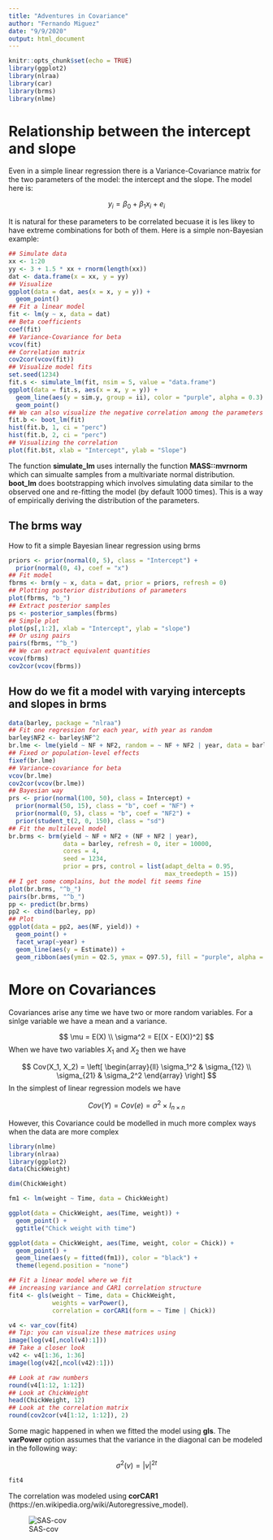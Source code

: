 ```yaml
---
title: "Adventures in Covariance"
author: "Fernando Miguez"
date: "9/9/2020"
output: html_document
---
```


```r
knitr::opts_chunk$set(echo = TRUE)
library(ggplot2)
library(nlraa)
library(car)
library(brms)
library(nlme)
```

# Relationship between the intercept and slope 

Even in a simple linear regression there is a Variance-Covariance matrix for the two parameters of the model: the intercept and the slope. The model here is:

$$
y_i = \beta_0 + \beta_1 x_i + e_i
$$

It is natural for these parameters to be correlated becuase it is les likey to have extreme combinations for both of them. Here is a simple non-Bayesian example:

```r
## Simulate data
xx <- 1:20
yy <- 3 + 1.5 * xx + rnorm(length(xx))
dat <- data.frame(x = xx, y = yy)
## Visualize
ggplot(data = dat, aes(x = x, y = y)) + 
  geom_point()
## Fit a linear model
fit <- lm(y ~ x, data = dat)
## Beta coefficients
coef(fit)
## Variance-Covariance for beta
vcov(fit)
## Correlation matrix
cov2cor(vcov(fit))
## Visualize model fits
set.seed(1234)
fit.s <- simulate_lm(fit, nsim = 5, value = "data.frame")
ggplot(data = fit.s, aes(x = x, y = y)) + 
  geom_line(aes(y = sim.y, group = ii), color = "purple", alpha = 0.3) + 
  geom_point() 
## We can also visualize the negative correlation among the parameters
fit.b <- boot_lm(fit)
hist(fit.b, 1, ci = "perc")
hist(fit.b, 2, ci = "perc")
## Visualizing the correlation
plot(fit.b$t, xlab = "Intercept", ylab = "Slope")
```

The function **simulate_lm** uses internally the function **MASS::mvrnorm** which can simualte samples from a multivariate normal distribution. **boot_lm** does bootstrapping which involves simulating data similar to the observed one and re-fitting the model (by default 1000 times). This is a way of empirically deriving the distribution of the parameters.

## The brms way

How to fit a simple Bayesian linear regression using brms

```r
priors <- prior(normal(0, 5), class = "Intercept") + 
  prior(normal(0, 4), coef = "x")
## Fit model
fbrms <- brm(y ~ x, data = dat, prior = priors, refresh = 0)
## Plotting posterior distributions of parameters
plot(fbrms, "b_")
## Extract posterior samples
ps <- posterior_samples(fbrms)
## Simple plot
plot(ps[,1:2], xlab = "Intercept", ylab = "slope")
## Or using pairs
pairs(fbrms, "^b_")
## We can extract equivalent quantities
vcov(fbrms)
cov2cor(vcov(fbrms))
```

## How do we fit a model with varying intercepts and slopes in brms

```r
data(barley, package = "nlraa")
## Fit one regression for each year, with year as random
barley$NF2 <- barley$NF^2
br.lme <- lme(yield ~ NF + NF2, random = ~ NF + NF2 | year, data = barley)
## Fixed or population-level effects
fixef(br.lme)
## Variance-covariance for beta
vcov(br.lme)
cov2cor(vcov(br.lme))
## Bayesian way
prs <- prior(normal(100, 50), class = Intercept) + 
  prior(normal(50, 15), class = "b", coef = "NF") + 
  prior(normal(0, 5), class = "b", coef = "NF2") + 
  prior(student_t(2, 0, 150), class = "sd")
## Fit the multilevel model
br.brms <- brm(yield ~ NF + NF2 + (NF + NF2 | year), 
               data = barley, refresh = 0, iter = 10000,
               cores = 4,
               seed = 1234,
               prior = prs, control = list(adapt_delta = 0.95,
                                           max_treedepth = 15))
## I get some complains, but the model fit seems fine
plot(br.brms, "^b_")
pairs(br.brms, "^b_")
pp <- predict(br.brms)  
pp2 <- cbind(barley, pp)
## Plot
ggplot(data = pp2, aes(NF, yield)) + 
  geom_point() + 
  facet_wrap(~year) + 
  geom_line(aes(y = Estimate)) + 
  geom_ribbon(aes(ymin = Q2.5, ymax = Q97.5), fill = "purple", alpha = 0.3)
```

# More on Covariances

Covariances arise any time we have two or more random variables. For a sinlge variable we have a mean and a variance.

$$
\mu = E(X) \\
\sigma^2 = E[(X  - E(X))^2]
$$
When we have two variables $X_1$ and $X_2$ then we have

$$
Cov(X_1, X_2) = \left[ \begin{array}{ll}
             \sigma_1^2 & \sigma_{12} \\
             \sigma_{21} & \sigma_2^2
              \end{array} \right]
$$
In the simplest of linear regression models we have

$$
Cov(Y) = Cov(e) = \sigma^2 \times I_{n \times n}
$$

However, this Covariance could be modelled in much more complex ways when the data are more complex

```r
library(nlme)
library(nlraa)
library(ggplot2)
data(ChickWeight)

dim(ChickWeight)

fm1 <- lm(weight ~ Time, data = ChickWeight)

ggplot(data = ChickWeight, aes(Time, weight)) + 
  geom_point() + 
  ggtitle("Chick weight with time")

ggplot(data = ChickWeight, aes(Time, weight, color = Chick)) + 
  geom_point() + 
  geom_line(aes(y = fitted(fm1)), color = "black") + 
  theme(legend.position = "none")

## Fit a linear model where we fit 
## increasing variance and CAR1 correlation structure
fit4 <- gls(weight ~ Time, data = ChickWeight, 
            weights = varPower(),
            correlation = corCAR1(form = ~ Time | Chick))

v4 <- var_cov(fit4)
## Tip: you can visualize these matrices using
image(log(v4[,ncol(v4):1]))
## Take a closer look
v42 <- v4[1:36, 1:36]
image(log(v42[,ncol(v42):1]))

## Look at raw numbers
round(v4[1:12, 1:12])
## Look at ChickWeight
head(ChickWeight, 12)
## Look at the correlation matrix
round(cov2cor(v4[1:12, 1:12]), 2)
```

Some magic happened in when we fitted the model using **gls**. The **varPower** option assumes that the variance in the diagonal can be modeled in the following way:

$$
\sigma^2(v) = |v|^{2 t}
$$
```r
fit4
```

The correlation was modeled using **corCAR1** (https://en.wikipedia.org/wiki/Autoregressive_model).

![SAS-cov](./SAS-covariances.png)





